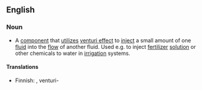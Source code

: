 ==English==

===Noun===
{{en-noun|sg=[[venturi]] [[injector]]}}

* A [[component]] that [[utilizes]] [[venturi effect]] to [[inject]] a small amount of one [[fluid]] into the [[flow]] of another fluid. Used e.g. to inject [[fertilizer]] [[solution]] or other chemicals to water in [[irrigation]] systems. 

====Translations====
{{trans-top|component}}
* Finnish: {{t|fi|venturi}}, venturi-{{t|fi|suutin}}
{{trans-mid}}
{{trans-bottom}}